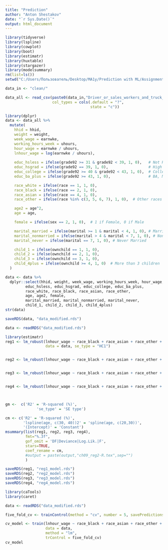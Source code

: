 ```yaml
---
title: "Prediction"
author: "Anton Shestakov"
date: "`r Sys.Date()`"
output: html_document
---
```


```r
library(tidyverse)
library(lspline)
library(cowplot)
library(boot)
library(estimatr)
library(huxtable)
library(stargazer)
library(modelsummary)
rm(list=ls())
setwd("C:/Users/Пользователь/Desktop/MA1y/Prediction with ML/Assignment 1")

data_in <- "clean/"

data_all <- read_csv(paste0(data_in,"Driver_or_sales_workers_and_truck_drivers.csv"),
                     col_types = cols(.default = "?", 
                                      state = "c"))

```



```r
library(dplyr)
data <- data_all %>%
  mutate(
    hhid = hhid,
    weight = weight,
    week_wage = earnwke,
    working_hours_week = uhours,
    hour_wage = earnwke / uhours,
    lnhour_wage = log(earnwke / uhours),
    
    educ_hsless = ifelse(grade92 >= 31 & grade92 < 39, 1, 0),   # Not High School Graduate
    educ_hsgrad = ifelse(grade92 == 39, 1, 0),                  # High School Graduate
    educ_college = ifelse(grade92 >= 40 & grade92 < 43, 1, 0),  # College or Professional
    educ_ba_plus = ifelse(grade92 >= 43, 1, 0),                 # BA, MA, or Doctorate

    race_white = ifelse(race == 1, 1, 0),
    race_black = ifelse(race == 2, 1, 0),
    race_asian = ifelse(race == 4, 1, 0),
    race_other = ifelse(race %in% c(3, 5, 6, 7), 1, 0),  # Other races

    age2 = age^2,
    age = age,

    female = ifelse(sex == 2, 1, 0),  # 1 if Female, 0 if Male

    marital_married = ifelse(marital >= 1 & marital < 4, 1, 0), # Married
    marital_nonmarried = ifelse(marital > 4 & marital < 7, 1, 0), # Non-Married
    marital_never = ifelse(marital == 7, 1, 0), # Never Married

    child_1 = ifelse(ownchild == 1, 1, 0),
    child_2 = ifelse(ownchild == 2, 1, 0),
    child_3 = ifelse(ownchild == 3, 1, 0),
    child_4plus = ifelse(ownchild >= 4, 1, 0)  # More than 3 children
  )

data <- data %>%
  dplyr::select(hhid, weight, week_wage, working_hours_week, hour_wage, lnhour_wage,
         educ_hsless, educ_hsgrad, educ_college, educ_ba_plus,
         race_white, race_black, race_asian, race_other,
         age, age2, female,
         marital_married, marital_nonmarried, marital_never,
         child_1, child_2, child_3, child_4plus)
str(data)

saveRDS(data, "data_modified.rds")

```



```r
data <- readRDS("data_modified.rds")

library(estimatr)
reg1 <- lm_robust(lnhour_wage ~ race_black + race_asian + race_other + female, 
                  data = data, se_type = "HC1")


reg2 <- lm_robust(lnhour_wage ~ race_black + race_asian + race_other + female + age + age2, data = data, se_type = "HC1")


reg3 <- lm_robust(lnhour_wage ~ race_black + race_asian + race_other + female + age + age2 + marital_married + marital_nonmarried, data = data, se_type = "HC1")


reg4 <- lm_robust(lnhour_wage ~ race_black + race_asian + race_other + female + age + age2 +  marital_married + marital_nonmarried + educ_hsgrad + educ_college + educ_ba_plus, data = data, se_type = "HC1")



gm <-  c('R2' = 'R-squared (%)',
              'se_type' = 'SE type')

cm <- c('R2' = 'R-squared (%)',
        'lspline(age, c(30, 40))2' = 'spline(age, c(20,30))',
        '(Intercept)' = 'Constant')
msummary(list(reg1, reg2, reg3, reg4),
         fmt="%.3f",
         gof_omit = 'DF|Deviance|Log.Lik.|F',
         stars=TRUE,
         coef_rename = cm,
         #output = paste(output,"ch09_reg2-R.tex",sep="")
         )

saveRDS(reg1, "reg1_model.rds")
saveRDS(reg2, "reg2_model.rds")
saveRDS(reg3, "reg3_model.rds")
saveRDS(reg4, "reg4_model.rds")


```



```r
library(caTools)
library(caret)

data <- readRDS("data_modified.rds")

five_fold_cv <- trainControl(method = "cv", number = 5, savePredictions = "final")

cv_model <- train(lnhour_wage ~ race_black + race_asian + race_other + female,
                  data = data,
                  method = "lm",        
                  trControl = five_fold_cv)  
cv_model

```

